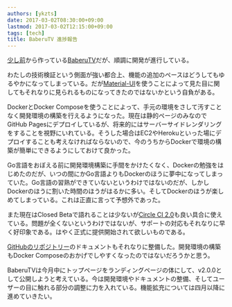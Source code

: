 ```yaml
---
authors: [ykzts]
date: 2017-03-02T08:30:00+09:00
lastmod: 2017-03-02T12:15:00+09:00
tags: [tech]
title: BaberuTV 進捗報告
---
```


[少し前](../../2016/11-28-making-tv/index.mdx)から作っている[BaberuTV](https://baberu.tv/)だが、順調に開発が進行している。

<!--truncate-->

わたしの技術検証という側面が強い都合上、機能の追加のペースはどうしてもゆるやかになってしまっている。だが[Material-UI](http://www.material-ui.com/)を使うことによって見た目に関してもそれなりに見られるものになってきたのではないかという自負がある。

DockerとDocker Composeを使うことによって、手元の環境をさして汚すことなく開発環境の構築を行えるようになった。現在は静的ページのみなのでGitHub Pagesにデプロイしているが、将来的にはサーバーサイドレンダリングをすることを視野にいれている。そうした場合はEC2やHerokuといった場にデプロイすることも考えなければならないので、今のうちからDockerで環境の構築が簡単にできるようにしておけて良かった。

Go言語をおぼえる前に開発環境構築に手間をかけたくなく、Dockerの勉強をはじめたのだが、いつの間にかGo言語よりもDockerのほうに夢中になってしまっていた。Go言語の習熟ができていないというわけではないのだが、しかしDockerのほうに割いた時間のほうがはるかに多い。そしてDockerのほうが楽しめてしまっている。これは正直に言って予想外であった。

また現在はClosed Betaで語れることは少ないが[Circle CI 2.0](https://circleci.com/beta-access/)も良い具合に使えている。問題が全くないというわけではないが、サポートの対応もそれなりに早く好印象である。はやく正式に提供開始されて欲しいものである。

[GitHubのリポジトリー](https://github.com/baberutv/baberutv)のドキュメントもそれなりに整備した。開発環境の構築もDocker Composeのおかげでしやすくなったのではないだろうかと思う。

BaberuTVは今月中にトップページをランディングページの体にして、v2.0.0として公開しようと考えている。今は開発環境やドキュメントの整備、そしてユーザーの目に触れる部分の調整に力を入れている。機能拡充については四月以降に進めていきたい。
